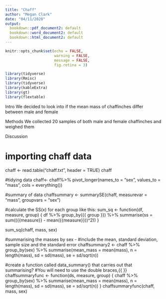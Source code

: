 ```yaml
---
title: "Chaff"
author: "Megan Clark"
date: "04/11/2020"
output: 
  bookdown::pdf_document2: default
  bookdown::word_document2: default
  bookdown::html_document2: default
---
```

```r
knitr::opts_chunk$set(echo = FALSE, 
                      warning = FALSE,
                      message = FALSE,
                      fig.retina = 3)
```

```r
library(tidyverse)
library(Rmisc)
library(tidyverse)
library(kableExtra)
library(gt)
library(flextable)
```

Intro
We decided to look into if the mean mass of chaffinches differ between male and female

Methods
We collected 20 samples of both male and female chaffinches and weighed them

Discussion



# importing chaff data
chaff <- read.table("chaff.txt", header = TRUE)
chaff

#tidying data
chaff<- chaff%>% 
  pivot_longer(names_to = "sex", 
               values_to = "mass",
               cols = everything())

#summary of data
chaffsummary <- summarySE(chaff, measurevar = "mass",
                      groupvars = "sex")


#calculate the SS(x) for each group like this:
sum_sq <- function(df, measure, group) {
  df %>% group_by({{ group }}) %>% 
    summarise(ss = sum(({{measure}} - mean({{measure}}))^2))
}

sum_sq(chaff, mass, sex)

#summarising the masses by sex - 
#include the mean, standard deviation, sample size and the standard error
chaffsummary2 <- chaff %>% 
  group_by(sex) %>% 
  summarise(mean_mass = mean(mass),
            n = length(mass),
            sd = sd(mass),
            se = sd/sqrt(n))

#create a function called data_summary() that carries out that summarising? 
#You will need to use the double braces,{{ }}
chaffsummaryfunc <- function(ds, measure, group) {
  chaff %>% group_by(sex) %>% 
  summarise(mean_mass = mean(mass),
            n = length(mass),
            sd = sd(mass),
            se = sd/sqrt(n))
}
chaffsummaryfunc(chaff, mass, sex)









